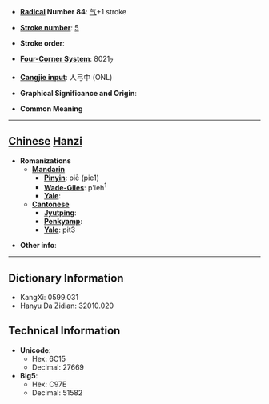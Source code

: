 * '''[[Wiktionary:Chinese radical index| Radical]] Number 84''': [[Wiktionary:Chinese radical index 气|气]]+1 stroke

* '''[[Wiktionary:Chinese total strokes index|Stroke number]]''': [[Wiktionary:Chinese total strokes index 5|5]]

* '''Stroke order''': 

* '''[[Wiktionary:Chinese four corner index|Four-Corner System]]''': 8021<sub>7</sub>

* '''[[Wiktionary:Chinese Cangjie index|Cangjie input]]''': 人弓中 (ONL)

* '''Graphical Significance and Origin''': 

* '''Common Meaning'''

----

== [[Chinese]] [[Hanzi]] ==

* '''Romanizations'''
** '''[[Mandarin]]'''
*** '''[[Pinyin]]''': piē (pie1)
*** '''[[Wade-Giles]]''': p'ieh<sup>1</sup>
*** '''[[Yale]]''': 
** '''[[Cantonese]]'''
*** '''[[Jyutping]]''':
*** '''[[Penkyamp]]''': 
*** '''[[Yale]]''': pit3

* '''Other info''': 

----

== Dictionary Information ==

* KangXi: 0599.031
* Hanyu Da Zidian: 32010.020

== Technical Information ==

* '''Unicode''':
** Hex: 6C15
** Decimal: 27669
* '''Big5''':
** Hex: C97E
** Decimal: 51582